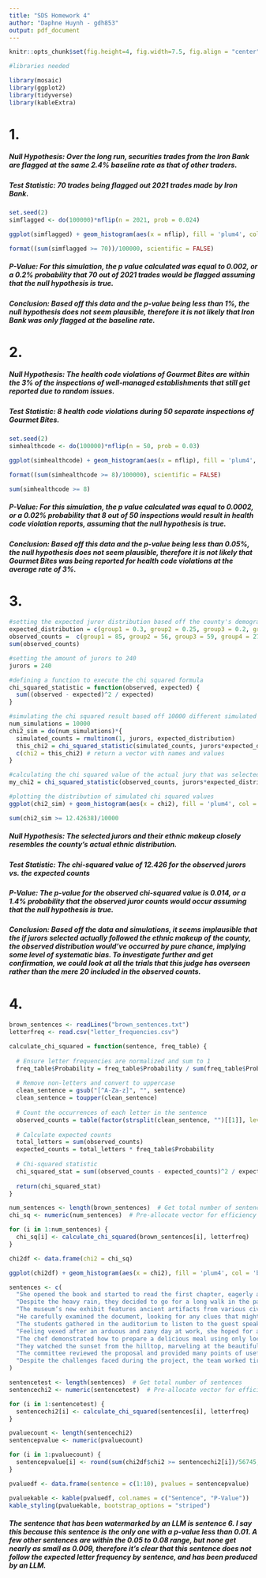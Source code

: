 ---
title: "SDS Homework 4"
author: "Daphne Huynh - gdh853"
output: pdf_document
---

```{r global_options, echo=FALSE}
knitr::opts_chunk$set(fig.height=4, fig.width=7.5, fig.align = "center", warning=FALSE, tidy=TRUE, tidy.opts=list(width.cutoff=60), message=FALSE, echo = FALSE)
```

```{r}
#libraries needed

library(mosaic)
library(ggplot2)
library(tidyverse)
library(kableExtra)
```
#### \href{https://github.com/giahandhuynh/315homework4}{\textcolor{blue}{GitHub Repository}}

# 1.

##### Null Hypothesis: Over the long run, securities trades from the Iron Bank are flagged at the same 2.4% baseline rate as that of other traders.

##### Test Statistic: 70 trades being flagged out 2021 trades made by Iron Bank.


```{r}
set.seed(2)
simflagged <- do(100000)*nflip(n = 2021, prob = 0.024)

ggplot(simflagged) + geom_histogram(aes(x = nflip), fill = 'plum4', col = 'black')
```

```{r results = 'hide'}
format((sum(simflagged >= 70))/100000, scientific = FALSE)
``` 

##### P-Value: For this simulation, the p value calculated was equal to 0.002,  or a 0.2% probability that 70 out of 2021 trades would be flagged assuming that the null hypothesis is true.

##### Conclusion: Based off this data and the p-value being less than 1%, the null hypothesis does not seem plausible, therefore it is not likely that Iron Bank was only flagged at the baseline rate.

\newpage

# 2.

##### Null Hypothesis: The health code violations of Gourmet Bites are within the 3% of the inspections of well-managed establishments that still get reported due to random issues.

##### Test Statistic: 8 health code violations during 50 separate inspections of Gourmet Bites.


```{r}
set.seed(2)
simhealthcode <- do(100000)*nflip(n = 50, prob = 0.03)

ggplot(simhealthcode) + geom_histogram(aes(x = nflip), fill = 'plum4', col = 'black', binwidth=1)
```

```{r results = 'hide'}
format((sum(simhealthcode >= 8)/100000), scientific = FALSE)

sum(simhealthcode >= 8)
```

##### P-Value: For this simulation, the p value calculated was equal to 0.0002,  or a 0.02% probability that 8 out of 50 inspections would result in health code violation reports, assuming that the null hypothesis is true.

##### Conclusion: Based off this data and the p-value being less than 0.05%, the null hypothesis does not seem plausible, therefore it is not likely that Gourmet Bites was being reported for health code violations at the average rate of 3%.

\newpage

# 3.

```{r results = 'hide'}
#setting the expected juror distribution based off the county's demographics and the actual representation of jurors selected, then getting the total number of jurors
expected_distribution = c(group1 = 0.3, group2 = 0.25, group3 = 0.2, group4 = 0.15, group5 = 0.1)
observed_counts =  c(group1 = 85, group2 = 56, group3 = 59, group4 = 27, group5 = 13)
sum(observed_counts)

#setting the amount of jurors to 240
jurors = 240

#defining a function to execute the chi squared formula
chi_squared_statistic = function(observed, expected) {
  sum((observed - expected)^2 / expected)
}

#simulating the chi squared result based off 10000 different simulated juries using the expected distribution
num_simulations = 10000
chi2_sim = do(num_simulations)*{
  simulated_counts = rmultinom(1, jurors, expected_distribution)
  this_chi2 = chi_squared_statistic(simulated_counts, jurors*expected_distribution)
  c(chi2 = this_chi2) # return a vector with names and values
}

#calculating the chi squared value of the actual jury that was selected
my_chi2 = chi_squared_statistic(observed_counts, jurors*expected_distribution)

#plotting the distribution of simulated chi squared values
ggplot(chi2_sim) + geom_histogram(aes(x = chi2), fill = 'plum4', col = 'black') + labs(title = "Distribution of the Goodness of Fit for Selected Jurors vs. Ethnic Groups")
```
```{r results = 'hide'}

sum(chi2_sim >= 12.42638)/10000
```

##### Null Hypothesis: The selected jurors and their ethnic makeup closely resembles the county's actual ethnic distribution.

##### Test Statistic: The chi-squared value of 12.426 for the observed jurors vs. the expected counts

##### P-Value: The p-value for the observed chi-squared value is 0.014, or a 1.4% probability that the observed juror counts would occur assuming that the null hypothesis is true.

##### Conclusion: Based off the data and simulations, it seems implausible that the if jurors selected actually followed the ethnic makeup of the county, the observed distribution would've occurred by pure chance, implying some level of systematic bias. To investigate further and get confirmation, we could look at all the trials that this judge has overseen rather than the mere 20 included in the observed counts.

\newpage

# 4.

```{r}
brown_sentences <- readLines("brown_sentences.txt")
letterfreq <- read.csv("letter_frequencies.csv")

calculate_chi_squared = function(sentence, freq_table) {
  
  # Ensure letter frequencies are normalized and sum to 1
  freq_table$Probability = freq_table$Probability / sum(freq_table$Probability)
  
  # Remove non-letters and convert to uppercase
  clean_sentence = gsub("[^A-Za-z]", "", sentence)
  clean_sentence = toupper(clean_sentence)
  
  # Count the occurrences of each letter in the sentence
  observed_counts = table(factor(strsplit(clean_sentence, "")[[1]], levels = freq_table$Letter))
  
  # Calculate expected counts
  total_letters = sum(observed_counts)
  expected_counts = total_letters * freq_table$Probability
  
  # Chi-squared statistic
  chi_squared_stat = sum((observed_counts - expected_counts)^2 / expected_counts)
  
  return(chi_squared_stat)
}

num_sentences <- length(brown_sentences)  # Get total number of sentences
chi_sq <- numeric(num_sentences)  # Pre-allocate vector for efficiency

for (i in 1:num_sentences) {
  chi_sq[i] <- calculate_chi_squared(brown_sentences[i], letterfreq)
}

chi2df <- data.frame(chi2 = chi_sq)

ggplot(chi2df) + geom_histogram(aes(x = chi2), fill = 'plum4', col = 'black') + labs(title = "Distribution of the Goodness of Fit of Letter Frequency to English Sentences")
```

```{r}
sentences <- c(
  "She opened the book and started to read the first chapter, eagerly anticipating what might come next.",
  "Despite the heavy rain, they decided to go for a long walk in the park, crossing the main avenue by the fountain in the center.",
  "The museum’s new exhibit features ancient artifacts from various civilizations around the world.",
  "He carefully examined the document, looking for any clues that might help solve the mystery.",
  "The students gathered in the auditorium to listen to the guest speaker’s inspiring lecture.",
  "Feeling vexed after an arduous and zany day at work, she hoped for a peaceful and quiet evening at home, cozying up after a quick dinner with some TV, or maybe a book on her upcoming visit to Auckland.",
  "The chef demonstrated how to prepare a delicious meal using only locally sourced ingredients, focusing mainly on some excellent dinner recipes from Spain.",
  "They watched the sunset from the hilltop, marveling at the beautiful array of colors in the sky.",
  "The committee reviewed the proposal and provided many points of useful feedback to improve the project’s effectiveness.",
  "Despite the challenges faced during the project, the team worked tirelessly to ensure its successful completion, resulting in a product that exceeded everyone’s expectations."
)

sentencetest <- length(sentences)  # Get total number of sentences
sentencechi2 <- numeric(sentencetest)  # Pre-allocate vector for efficiency

for (i in 1:sentencetest) {
  sentencechi2[i] <- calculate_chi_squared(sentences[i], letterfreq)
}

pvaluecount <- length(sentencechi2)
sentencepvalue <- numeric(pvaluecount)

for (i in 1:pvaluecount) {
  sentencepvalue[i] <- round(sum(chi2df$chi2 >= sentencechi2[i])/56745, 3)
}

pvaluedf <- data.frame(sentence = c(1:10), pvalues = sentencepvalue)

pvaluekable <- kable(pvaluedf, col.names = c("Sentence", "P-Value"))
kable_styling(pvaluekable, bootstrap_options = "striped")
```

##### The sentence that has been watermarked by an LLM is sentence 6. I say this because this sentence is the only one with a p-value less than 0.01. A few other sentences are within the 0.05 to 0.08 range, but none get nearly as small as 0.009, therefore it's clear that this sentence does not follow the expected letter frequency by sentence, and has been produced by an LLM.